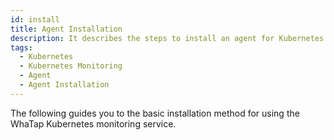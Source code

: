 ```yaml
---
id: install
title: Agent Installation
description: It describes the steps to install an agent for Kubernetes monitoring.
tags:
  - Kubernetes
  - Kubernetes Monitoring
  - Agent
  - Agent Installation
---
```



The following guides you to the basic installation method for using the WhaTap Kubernetes monitoring service.


<Agentsignupguide />   

<Youtube ko='KHUIzcxxdW8' en='DwjeYmXCCSo' ja='DwjeYmXCCSo' />


<Createprojectv2 />


<Accesskeyv2 /> 
